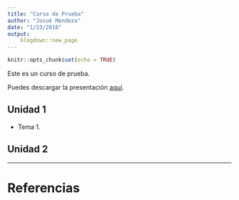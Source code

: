 ```yaml
---
title: "Curso de Prueba"
author: "Josué Mendoza"
date: "1/23/2018"
output: 
    blogdown::new_page
---
```


```r
knitr::opts_chunk$set(echo = TRUE)
```

Este es un curso de prueba.

Puedes descargar la presentación [aquí](https://josuema.rbind.io/Introducción_a_R.pdf).

## Unidad 1

* Tema 1.

## Unidad 2


***

# Referencias
